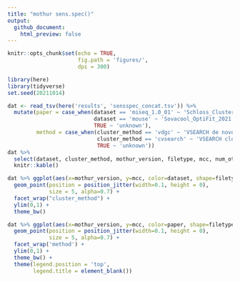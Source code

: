```yaml
---
title: "mothur sens.spec()"
output:
  github_document:
    html_preview: false
---
```


```r
knitr::opts_chunk$set(echo = TRUE,
                      fig.path = 'figures/',
                      dpi = 300)
```
```r
library(here)
library(tidyverse)
set.seed(20211014)
```

```r
dat <- read_tsv(here('results', 'sensspec_concat.tsv')) %>%
  mutate(paper = case_when(dataset == 'miseq_1.0_01' ~ 'Schloss_Cluster_PeerJ_2015',
                           dataset == 'mouse' ~ 'Sovacool_OptiFit_2021',
                           TRUE ~ 'unknown'),
         method = case_when(cluster_method == 'vdgc' ~ 'VSEARCH de novo',
                            cluster_method == 'cvsearch' ~ 'VSEARCH closed ref',
                            TRUE ~ 'unknown'))
dat %>%
  select(dataset, cluster_method, mothur_version, filetype, mcc, num_otus) %>%
  knitr::kable()
```


```r
dat %>% ggplot(aes(x=mothur_version, y=mcc, color=dataset, shape=filetype)) +
  geom_point(position = position_jitter(width=0.1, height = 0),
             size = 5, alpha=0.7) +
  facet_wrap("cluster_method") +
  ylim(0,1) +
  theme_bw()
```

```r
dat %>% ggplot(aes(x=mothur_version, y=mcc, color=paper, shape=filetype)) +
  geom_point(position = position_jitter(width=0.1, height = 0),
             size = 5, alpha=0.7) +
  facet_wrap('method') +
  ylim(0,1) +
  theme_bw() +
  theme(legend.position = 'top',
        legend.title = element_blank())
```

